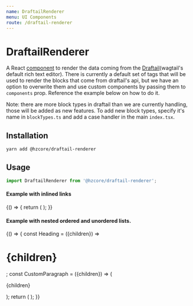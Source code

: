 ```yaml
---
name: DraftailRenderer
menu: UI Components
route: /draftail-renderer
---
```



# DraftailRenderer

A React [component] to render the data coming from the [Draftail](wagtail's default rich text editor).
There is currently a default set of tags that will be used to render the blocks that come from draftail's api,
but we have an option to overwrite them and use custom components by passing them to `components` prop.
Reference the example below on how to do it.

Note: there are more block types in draftail than we are currently handling, those will be added as new features.
To add new block types, specify it's name in `blockTypes.ts` and add a case handler in the main `index.tsx`.

## Installation

```shell
yarn add @hzcore/draftail-renderer
```

## Usage

```js
import DraftailRenderer from '@hzcore/draftail-renderer';
```

#### Example with inlined links

<Playground>
  {() => {
    return (
      <DraftailRenderer
        body={{
          blocks: [
            {
              key: 'b0ei9',
              text:
                'Some text that has inline links inside of it. A link  can also be a bold link  or an italic link . It can pretty much be anything you want. Even a bold and italic together.',
              type: 'unstyled',
              depth: 0,
              inlineStyleRanges: [
                {
                  offset: 68,
                  length: 10,
                  style: 'BOLD',
                },
                {
                  offset: 147,
                  length: 25,
                  style: 'BOLD',
                },
                {
                  offset: 85,
                  length: 11,
                  style: 'ITALIC',
                },
                {
                  offset: 147,
                  length: 25,
                  style: 'ITALIC',
                },
              ],
              entityRanges: [
                {
                  offset: 48,
                  length: 4,
                  key: 0,
                },
                {
                  offset: 68,
                  length: 9,
                  key: 1,
                },
                {
                  offset: 85,
                  length: 11,
                  key: 2,
                },
                {
                  offset: 147,
                  length: 24,
                  key: 3,
                },
              ],
              data: {},
            },
          ],
          entityMap: {
            '0': {
              type: 'LINK',
              mutability: 'MUTABLE',
              data: {
                url: 'www.facebook.com',
              },
            },
            '1': {
              type: 'LINK',
              mutability: 'MUTABLE',
              data: {
                url: 'www.linkedin.com',
              },
            },
            '2': {
              type: 'LINK',
              mutability: 'MUTABLE',
              data: {
                url: 'www.instagram.com',
              },
            },
            '3': {
              type: 'LINK',
              mutability: 'MUTABLE',
              data: {
                url: 'www.twitter.com',
              },
            },
          },
        }}
      />
    );
  }}
</Playground>

#### Example with nested ordered and unordered lists.

<Playground>
  {() => {
    const Heading = ({children}) => <h1 style={{color: 'red'}}>{children}</h1>;
    const CustomParagraph = ({children}) => (
      <p style={{color: 'blue'}}>{children}</p>
    );
    return (
      <DraftailRenderer
        headline={`test`}
        body={{
          blocks: [
            {
              key: 'b4b1l',
              text: 'Unstyled',
              type: 'unstyled',
              depth: 0,
              inlineStyleRanges: [],
              entityRanges: [],
              data: {},
            },
            {
              key: '5fe05',
              text: 'Bold',
              type: 'unstyled',
              depth: 0,
              inlineStyleRanges: [
                {
                  offset: 0,
                  length: 4,
                  style: 'BOLD',
                },
              ],
              entityRanges: [],
              data: {},
            },
            {
              key: '8s9c9',
              text: 'Italic',
              type: 'unstyled',
              depth: 0,
              inlineStyleRanges: [
                {
                  offset: 0,
                  length: 6,
                  style: 'ITALIC',
                },
              ],
              entityRanges: [],
              data: {},
            },
            {
              key: '9cnvm',
              text: 'link example',
              type: 'unstyled',
              depth: 0,
              inlineStyleRanges: [],
              entityRanges: [
                {
                  offset: 0,
                  length: 12,
                  key: 0,
                },
              ],
              data: {},
            },
            {
              key: 'b4b1l',
              text: 'Ordered List ',
              type: 'unstyled',
              depth: 0,
              inlineStyleRanges: [],
              entityRanges: [],
              data: {},
            },
            {
              key: '91cqt',
              text: 'Item',
              type: 'ordered-list-item',
              depth: 0,
              inlineStyleRanges: [],
              entityRanges: [],
              data: {},
            },
            {
              key: '26dpl',
              text: 'Nested Item',
              type: 'ordered-list-item',
              depth: 1,
              inlineStyleRanges: [],
              entityRanges: [],
              data: {},
            },
            {
              key: '5eu5k',
              text: 'Deeply nested item',
              type: 'ordered-list-item',
              depth: 2,
              inlineStyleRanges: [],
              entityRanges: [],
              data: {},
            },
            {
              key: '64pji',
              text: 'Deeper than deeply nested item',
              type: 'ordered-list-item',
              depth: 3,
              inlineStyleRanges: [],
              entityRanges: [],
              data: {},
            },
            {
              key: '7gtc0',
              text: 'ludicriously deeply nested item',
              type: 'ordered-list-item',
              depth: 4,
              inlineStyleRanges: [],
              entityRanges: [],
              data: {},
            },
            {
              key: 'jkbi',
              text: 'Are you serious? ',
              type: 'ordered-list-item',
              depth: 5,
              inlineStyleRanges: [],
              entityRanges: [],
              data: {},
            },
            {
              key: '3t5ck',
              text: 'ludicriously deeply nested item',
              type: 'ordered-list-item',
              depth: 4,
              inlineStyleRanges: [],
              entityRanges: [],
              data: {},
            },
            {
              key: '6pm7m',
              text: 'Deeper than deeply nested item',
              type: 'ordered-list-item',
              depth: 3,
              inlineStyleRanges: [],
              entityRanges: [],
              data: {},
            },
            {
              key: '88ptf',
              text: 'Deeply nested item',
              type: 'ordered-list-item',
              depth: 2,
              inlineStyleRanges: [],
              entityRanges: [],
              data: {},
            },
            {
              key: 'dfug5',
              text: 'Nested Item',
              type: 'ordered-list-item',
              depth: 1,
              inlineStyleRanges: [],
              entityRanges: [],
              data: {},
            },
            {
              key: '48l8f',
              text: 'Item',
              type: 'ordered-list-item',
              depth: 0,
              inlineStyleRanges: [],
              entityRanges: [],
              data: {},
            },
            {
              key: 'fijna',
              text: 'Unordered List ',
              type: 'unstyled',
              depth: 0,
              inlineStyleRanges: [],
              entityRanges: [],
              data: {},
            },
            {
              key: '9jr9h',
              text: 'Item',
              type: 'unordered-list-item',
              depth: 0,
              inlineStyleRanges: [],
              entityRanges: [],
              data: {},
            },
            {
              key: '1e4gn',
              text: 'Nested Item',
              type: 'unordered-list-item',
              depth: 1,
              inlineStyleRanges: [],
              entityRanges: [],
              data: {},
            },
            {
              key: 'qp0u',
              text: 'Deeply nested item',
              type: 'unordered-list-item',
              depth: 2,
              inlineStyleRanges: [],
              entityRanges: [],
              data: {},
            },
            {
              key: '5h6p4',
              text: 'Deeper than deeply nested item',
              type: 'unordered-list-item',
              depth: 3,
              inlineStyleRanges: [],
              entityRanges: [],
              data: {},
            },
            {
              key: '39sak',
              text: 'ludicriously deeply nested item',
              type: 'unordered-list-item',
              depth: 4,
              inlineStyleRanges: [],
              entityRanges: [],
              data: {},
            },
            {
              key: 'cg3qn',
              text: 'Are you serious? ',
              type: 'unordered-list-item',
              depth: 5,
              inlineStyleRanges: [],
              entityRanges: [],
              data: {},
            },
            {
              key: '4brnj',
              text: 'ludicriously deeply nested item',
              type: 'unordered-list-item',
              depth: 4,
              inlineStyleRanges: [],
              entityRanges: [],
              data: {},
            },
            {
              key: '7k8il',
              text: 'Deeper than deeply nested item',
              type: 'unordered-list-item',
              depth: 3,
              inlineStyleRanges: [],
              entityRanges: [],
              data: {},
            },
            {
              key: 'bqkaj',
              text: 'Deeply nested item',
              type: 'unordered-list-item',
              depth: 2,
              inlineStyleRanges: [],
              entityRanges: [],
              data: {},
            },
            {
              key: '6g42d',
              text: 'Nested Item',
              type: 'unordered-list-item',
              depth: 1,
              inlineStyleRanges: [],
              entityRanges: [],
              data: {},
            },
            {
              key: '7i6m7',
              text: 'Item',
              type: 'unordered-list-item',
              depth: 0,
              inlineStyleRanges: [],
              entityRanges: [],
              data: {},
            },
          ],
          entityMap: {
            '0': {
              type: 'LINK',
              mutability: 'MUTABLE',
              data: {
                url: 'www.google.com',
              },
            },
          },
        }}
        components={{h1: Heading}}
      />
    );
  }}
</Playground>

[component]: https://reactjs.org/docs/components-and-props.html
[hooks]: https://reactjs.org/docs/hooks-intro.html
[draftail]: https://github.com/springload/draftail
